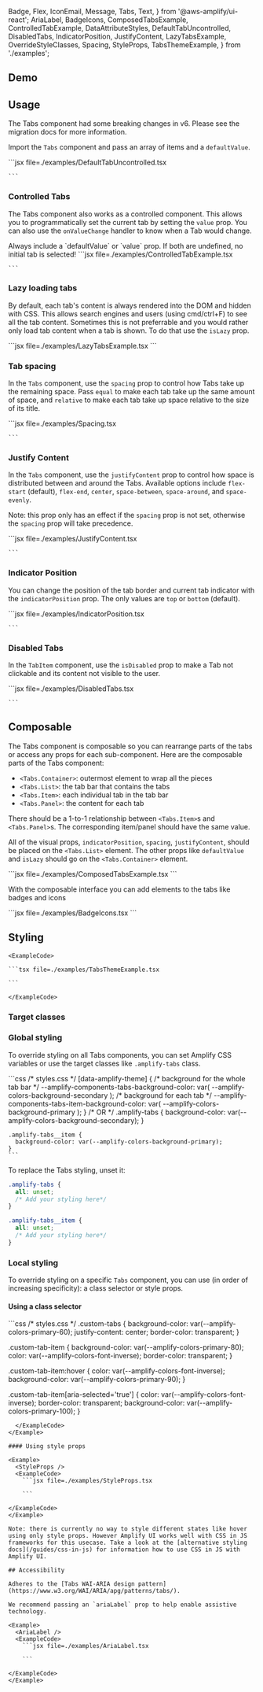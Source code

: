   Badge,
  Flex,
  IconEmail,
  Message,
  Tabs,
  Text,
} from '@aws-amplify/ui-react';
  AriaLabel,
  BadgeIcons,
  ComposedTabsExample,
  ControlledTabExample,
  DataAttributeStyles,
  DefaultTabUncontrolled,
  DisabledTabs,
  IndicatorPosition,
  JustifyContent,
  LazyTabsExample,
  OverrideStyleClasses,
  Spacing,
  StyleProps,
  TabsThemeExample,
} from './examples';

## Demo

<TabsDemo />

## Usage

<Message colorTheme="info">
The Tabs component had some breaking changes in v6. Please see the migration docs for more information. 
</Message>

Import the `Tabs` component and pass an array of items and a `defaultValue`.

<Example>
  <DefaultTabUncontrolled />
  <ExampleCode>
    ```jsx file=./examples/DefaultTabUncontrolled.tsx

    ```

</ExampleCode>
</Example>

### Controlled Tabs

The Tabs component also works as a controlled component. This allows you to programmatically set the current tab by setting the `value` prop. You can also use the `onValueChange` handler to know when a Tab would change.

<Message colorTheme="info">
Always include a `defaultValue` or `value` prop. If both are undefined, no initial tab is selected!
</Message>

<Example>
  <ControlledTabExample />
  <ExampleCode>
    ```jsx file=./examples/ControlledTabExample.tsx

    ```

</ExampleCode>
</Example>

### Lazy loading tabs

By default, each tab's content is always rendered into the DOM and hidden with CSS. This allows search engines and users (using cmd/ctrl+F) to see all the tab content. Sometimes this is not preferrable and you would rather only load tab content when a tab is shown. To do that use the `isLazy` prop. 

<Example>
<LazyTabsExample />
<ExampleCode>
```jsx file=./examples/LazyTabsExample.tsx
```
</ExampleCode>
</Example>


### Tab spacing

In the `Tabs` component, use the `spacing` prop to control how Tabs take up the remaining space. Pass `equal` to make each tab take up the same amount of space, and `relative` to make each tab take up space relative to the size of its title.

<Example>
  <Spacing />
  <ExampleCode>
    ```jsx file=./examples/Spacing.tsx

    ```

</ExampleCode>
</Example>

### Justify Content

In the `Tabs` component, use the `justifyContent` prop to control how space is distributed between and around the Tabs. Available options include `flex-start` (default), `flex-end`, `center`, `space-between`, `space-around`, and `space-evenly`.

Note: this prop only has an effect if the `spacing` prop is not set, otherwise the `spacing` prop will take precedence.

<Example>
  <JustifyContent />
  <ExampleCode>
    ```jsx file=./examples/JustifyContent.tsx

    ```

</ExampleCode>
</Example>


### Indicator Position

You can change the position of the tab border and current tab indicator with the `indicatorPosition` prop. The only values are `top` or `bottom` (default).

<Example>
  <IndicatorPosition />
  <ExampleCode>
    ```jsx file=./examples/IndicatorPosition.tsx

    ```

</ExampleCode>
</Example>

### Disabled Tabs

In the `TabItem` component, use the `isDisabled` prop to make a Tab not clickable and its content not visible to the user.

<Example>
  <DisabledTabs />
  <ExampleCode>
    ```jsx file=./examples/DisabledTabs.tsx

    ```

</ExampleCode>
</Example>

## Composable

The Tabs component is composable so you can rearrange parts of the tabs or access any props for each sub-component. Here are the composable parts of the Tabs component:

* `<Tabs.Container>`: outermost element to wrap all the pieces
* `<Tabs.List>`: the tab bar that contains the tabs
* `<Tabs.Item>`: each individual tab in the tab bar
* `<Tabs.Panel>`: the content for each tab

There should be a 1-to-1 relationship between `<Tabs.Item>`s and `<Tabs.Panel>`s. The corresponding item/panel should have the same value. 

All of the visual props, `indicatorPosition`, `spacing`, `justifyContent`, should be placed on the `<Tabs.List>` element. The other props like `defaultValue` and `isLazy` should go on the `<Tabs.Container>` element.

<Example>
<ComposedTabsExample />
<ExampleCode>
```jsx file=./examples/ComposedTabsExample.tsx
```
</ExampleCode>
</Example>

With the composable interface you can add elements to the tabs like badges and icons

<Example>
<BadgeIcons />
<ExampleCode>
```jsx file=./examples/BadgeIcons.tsx
```
</ExampleCode>
</Example>


## Styling

<ThemeExample component="Tabs">
  <Example>
    <TabsThemeExample />
    
    <ExampleCode>

    ```tsx file=./examples/TabsThemeExample.tsx

    ```

    </ExampleCode>
  </Example>
</ThemeExample>

### Target classes

<ComponentStyleDisplay componentName="Tabs" />

### Global styling

To override styling on all Tabs components, you can set Amplify CSS variables or use the target classes like `.amplify-tabs` class.

<Example className="global-tabs-example">
  <DefaultTabUncontrolled />
  <ExampleCode>
    ```css
    /* styles.css */
    [data-amplify-theme] {
      /* background for the whole tab bar */
      --amplify-components-tabs-background-color: var(
        --amplify-colors-background-secondary
      );
      /* background for each tab */
      --amplify-components-tabs-item-background-color: var(
        --amplify-colors-background-primary
      );
    }
    /* OR */
    .amplify-tabs {
      background-color: var(--amplify-colors-background-secondary);
    }

    .amplify-tabs__item {
      background-color: var(--amplify-colors-background-primary);
    }
    ```

</ExampleCode>
</Example>


To replace the Tabs styling, unset it:

```css
.amplify-tabs {
  all: unset;
  /* Add your styling here*/
}

.amplify-tabs__item {
  all: unset;
  /* Add your styling here*/
}
```

### Local styling

To override styling on a specific `Tabs` component, you can use (in order of increasing specificity): a class selector or style props.

#### Using a class selector

<Example>
  <OverrideStyleClasses />
  <ExampleCode>
```css
/* styles.css */
.custom-tabs {
  background-color: var(--amplify-colors-primary-60);
  justify-content: center;
  border-color: transparent;
}

.custom-tab-item {
background-color: var(--amplify-colors-primary-80);
color: var(--amplify-colors-font-inverse);
border-color: transparent;
}

.custom-tab-item:hover {
color: var(--amplify-colors-font-inverse);
background-color: var(--amplify-colors-primary-90);
}

.custom-tab-item[aria-selected='true'] {
color: var(--amplify-colors-font-inverse);
border-color: transparent;
background-color: var(--amplify-colors-primary-100);
}

```
  </ExampleCode>
</Example>

#### Using style props

<Example>
  <StyleProps />
  <ExampleCode>
    ```jsx file=./examples/StyleProps.tsx

    ```

</ExampleCode>
</Example>

Note: there is currently no way to style different states like hover using only style props. However Amplify UI works well with CSS in JS frameworks for this usecase. Take a look at the [alternative styling docs](/guides/css-in-js) for information how to use CSS in JS with Amplify UI.

## Accessibility

Adheres to the [Tabs WAI-ARIA design pattern](https://www.w3.org/WAI/ARIA/apg/patterns/tabs/).

We recommend passing an `ariaLabel` prop to help enable assistive technology.

<Example>
  <AriaLabel />
  <ExampleCode>
    ```jsx file=./examples/AriaLabel.tsx

    ```

</ExampleCode>
</Example>
